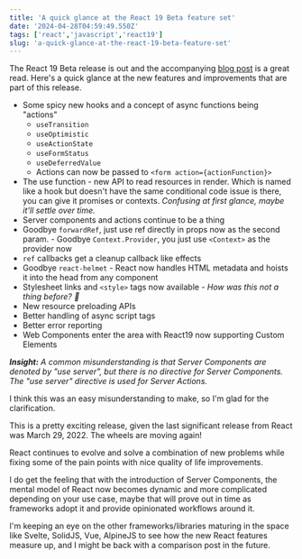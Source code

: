 ```yaml
---
title: 'A quick glance at the React 19 Beta feature set'
date: '2024-04-28T04:59:49.550Z'
tags: ['react','javascript','react19']
slug: 'a-quick-glance-at-the-react-19-beta-feature-set'
---
```


 The React 19 Beta release is out and the accompanying [blog post](https://react.dev/blog/2024/04/25/react-19) is a great read. Here's a quick glance at the
 new features and improvements that are part of this release.

- Some spicy new hooks and a concept of async functions being "actions"
    - `useTransition`
    - `useOptimistic`
    - `useActionState`
    - `useFormStatus`
    - `useDeferredValue`
    - Actions can now be passed to `<form action={actionFunction}>`
- The use function - new API to read resources in render. Which is named like a hook but doesn't have the same conditional code issue is there, you can give it promises or contexts.
_Confusing at first glance, maybe it'll settle over time._
- Server components and actions continue to be a thing
- Goodbye `forwardRef`, just use ref directly in props now as the second param. - Goodbye `Context.Provider`, you just use `<Context>` as the provider now
- `ref` callbacks get a cleanup callback like effects
- Goodbye `react-helmet` - React now handles HTML metadata and hoists it into the head from any component
- Stylesheet links and `<style>` tags now available - _How was this not a thing before? 🤯_
- New resource preloading APIs
- Better handling of async script tags
- Better error reporting
- Web Components enter the area with React19 now supporting Custom Elements

_**Insight:** A common misunderstanding is that Server Components are denoted by "use server", but there is no directive for Server Components. The "use server" directive is used for Server Actions._

I think this was an easy misunderstanding to make, so I'm glad for the clarification.

This is a pretty exciting release, given the last significant release from React was March 29, 2022. The wheels are moving again!

React continues to evolve and solve a combination of new problems while fixing some of the pain points with nice quality of life improvements.

I do get the feeling that with the introduction of Server Components, the mental model of React now becomes dynamic and more complicated
depending on your use case, maybe that will prove out in time as frameworks adopt it and provide opinionated workflows around it.

I'm keeping an eye on the other frameworks/libraries maturing in the space like Svelte, SolidJS, Vue, AlpineJS to see how the new React features measure up, and I might be back with a comparison post in the future.
